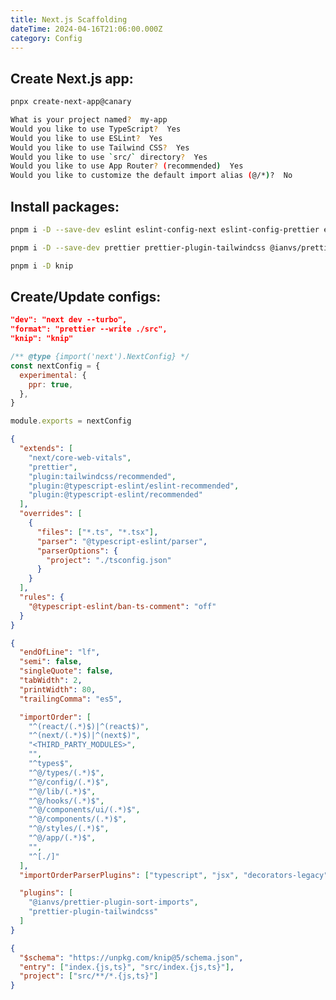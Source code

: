 ```yaml
---
title: Next.js Scaffolding
dateTime: 2024-04-16T21:06:00.000Z
category: Config
---
```


## Create Next.js app:

```bash
pnpx create-next-app@canary
```

```bash
What is your project named?  my-app
Would you like to use TypeScript?  Yes
Would you like to use ESLint?  Yes
Would you like to use Tailwind CSS?  Yes
Would you like to use `src/` directory?  Yes
Would you like to use App Router? (recommended)  Yes
Would you like to customize the default import alias (@/*)?  No
```

## Install packages:

```bash title="Eslint"
pnpm i -D --save-dev eslint eslint-config-next eslint-config-prettier eslint-plugin-tailwindcss @typescript-eslint/eslint-plugin @typescript-eslint/parser
```

```bash title="Prettier"
pnpm i -D --save-dev prettier prettier-plugin-tailwindcss @ianvs/prettier-plugin-sort-imports
```

```bash title="Dev Tools"
pnpm i -D knip
```

## Create/Update configs:

```json title="package.json"
"dev": "next dev --turbo",
"format": "prettier --write ./src",
"knip": "knip"
```

```js title="next.config.js"
/** @type {import('next').NextConfig} */
const nextConfig = {
  experimental: {
    ppr: true,
  },
}

module.exports = nextConfig
```

```json title=".eslintrc"
{
  "extends": [
    "next/core-web-vitals",
    "prettier",
    "plugin:tailwindcss/recommended",
    "plugin:@typescript-eslint/eslint-recommended",
    "plugin:@typescript-eslint/recommended"
  ],
  "overrides": [
    {
      "files": ["*.ts", "*.tsx"],
      "parser": "@typescript-eslint/parser",
      "parserOptions": {
        "project": "./tsconfig.json"
      }
    }
  ],
  "rules": {
    "@typescript-eslint/ban-ts-comment": "off"
  }
}
```

```json title=".prettierrc"
{
  "endOfLine": "lf",
  "semi": false,
  "singleQuote": false,
  "tabWidth": 2,
  "printWidth": 80,
  "trailingComma": "es5",

  "importOrder": [
    "^(react/(.*)$)|^(react$)",
    "^(next/(.*)$)|^(next$)",
    "<THIRD_PARTY_MODULES>",
    "",
    "^types$",
    "^@/types/(.*)$",
    "^@/config/(.*)$",
    "^@/lib/(.*)$",
    "^@/hooks/(.*)$",
    "^@/components/ui/(.*)$",
    "^@/components/(.*)$",
    "^@/styles/(.*)$",
    "^@/app/(.*)$",
    "",
    "^[./]"
  ],
  "importOrderParserPlugins": ["typescript", "jsx", "decorators-legacy"],

  "plugins": [
    "@ianvs/prettier-plugin-sort-imports",
    "prettier-plugin-tailwindcss"
  ]
}
```

```json title="knip.json"
{
  "$schema": "https://unpkg.com/knip@5/schema.json",
  "entry": ["index.{js,ts}", "src/index.{js,ts}"],
  "project": ["src/**/*.{js,ts}"]
}
```

